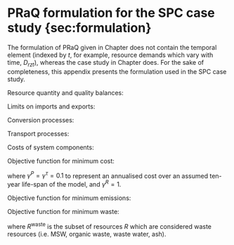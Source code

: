 # PRaQ formulation for the SPC case study {sec:formulation}

The formulation of PRaQ given in Chapter \ref{sec:model-dev} does not contain the temporal element (indexed by $t$, for example, resource demands which vary with time, $D_{rzt}$), whereas the case study in Chapter \ref{sec:case-study} does. For the sake of completeness, this appendix presents the formulation used in the SPC case study.

Resource quantity and quality balances:

\begin{align}
I_{rzt} + \sum_{\tau}^{\mathcal{T}} J^{(qty)}_{\tau rzt} + \sum_{p}^{P}G^{(qty)}_{przt} &= D_{rzt} + E_{rzt}
\label{eq:spc_balance_qty}
\end{align}

\begin{align}
X_{rq} I_{rzt} + \sum_{\tau}^{\mathcal{T}}J^{(qual)}_{\tau rqzt} + \sum_p^P G^{(qual)}_{prqzt} &= D^{(qual)}_{rqzt} + X_{rq} E_{rzt}
\label{eq:spc_balance_qual}
\end{align}

Limits on imports and exports:

\begin{align}
I_{rzt} &\geq \delta^I_{rz} I^{min}_{rt} \label{eq:spc_imp_min} \\
I_{rzt} &\leq \delta^I_{rz} I^{max}_{rt} \label{eq:spc_imp_max} \\
E_{rzt} &\geq \delta^E_{rz} E^{min}_{rt}  \label{eq:spc_exp_min} \\
E_{rzt} &\leq \delta^E_{rz} E^{max}_{rt} \label{eq:spc_exp_max}
\end{align}


Conversion processes:

\begin{align}
G^{(qual)}_{prqzt} &= k^P_{prq} F^{_{pzt}}
\label{eq:spc_conv_qual}
\end{align}

\begin{align}
X_{rq}G^{(qty)}_{przt} &= k^P_{prq} F^P_{pzt} \delta^R_{rq}, \qquad \forall~\delta^P_{prq}=1
\label{eq:spc_conv_qty}
\end{align}

\begin{align}
	F^P_{pzt} \leq N^P_{pz} F^{P,max}_{pt} \qquad 
\label{eq:spc_process_rate}
\end{align}

Transport processes:

\begin{align}
J^{(qual)}_{\tau rqzt} = &\sum_{z'} (k^{\alpha}_{\tau rq} + k^{\beta}_{\tau rq} l_{zz'}) F^{\mathcal{T}}_{\tau zz't} \\
+ &\sum_{z'} (k^{\alpha'}_{\tau rq} + k^{\beta'}_{\tau rq} l_{z'z}) F^{\mathcal{T}}_{\tau z'zt}
\label{eq:spc_transp_qual}
\end{align}

\begin{align}
X_{rq}V^{(qty)}_{\tau rz} &= \Big[ \sum_{z'} (k^{\alpha}_{\tau rq} + k^{\beta}_{\tau rq} l_{zz'}) F^{\mathcal{T}}_{\tau zz't} \\
&+ \sum_{z'} (k^{\alpha'}_{\tau rq} + k^{\beta'}_{\tau rq} l_{z'z}) F^{\mathcal{T}}_{\tau z'zt} \Big] \delta^R_{rq} \qquad \forall~\delta^{\tau}_{\tau rq}=1
\label{eq:spc_transp_qty}
\end{align}

\begin{align}
F^{\mathcal{T}}_{\tau zz't} &\geq \delta^{\mathcal{T}}_{\tau zz'} F^{\mathcal{T},min}_{\tau t} \label{eq:spc_transp_min} \\
F^{\mathcal{T}}_{\tau zz't} &\leq \delta^{\mathcal{T}}_{\tau zz'} F^{\mathcal{T},max}_{\tau t} \label{eq:spc_transp_max} \\
\delta^{\mathcal{T}}_{\tau zz't} &= 0, \qquad \forall (z,z') \notin nb \label{eq:spc_neighbs} \\
\delta^{\mathcal{T}}_{\tau zz'} &= \delta^{\mathcal{T}}_{\tau z'z} \label{eq:spc_direction}
\end{align}

Costs of system components:

\begin{align}
C^R &= \sum_{rzt} c_r I_{rzt} \\
C^P &= \sum_{pz} c_p N_{pz} \\
C^{\mathcal{T}} &= \sum_{\tau zz'} c_\tau \delta^{\mathcal{T}}_{\tau zz'} l_{zz'}
\end{align}

Objective function for minimum cost:

\begin{align}
\min\Big\{\gamma^R C^R + \gamma^P C^P + \gamma^{\tau} C^{\tau}\Big\}
\label{eq:spc_objective_cost}
\end{align}

where $\gamma^P=\gamma^{\tau}=0.1$ to represent an annualised cost over an assumed ten-year life-span of the model, and $\gamma^R=1$.

Objective function for minimum emissions:

\begin{align}
\min\Big\{\sum_{rz} \epsilon_r I_{rz}\Big\}
\end{align}

Objective function for minimum waste:

\begin{align}
\min\Big\{\sum_{rtz} I_{rzt}\ \qquad \forall r \in R^{\mbox{waste}}\Big\}
\label{eq:spc_objective_waste}
\end{align}

where $R^{\mbox{waste}}$ is the subset of resources $R$ which are considered waste resources (i.e. MSW, organic waste, waste water, ash).

